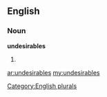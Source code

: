 ==English==

===Noun===
'''undesirables'''

# {{plural of|[[undesirable]]}}

[[Category:English plurals]]

[[ar:undesirables]]
[[my:undesirables]]